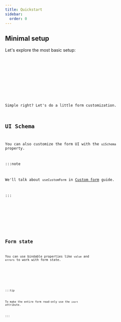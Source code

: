 ```yaml
---
title: Quickstart
sidebar:
  order: 0
---
```







## Minimal setup

Let's explore the most basic setup:

<Code code={minimalSetupCode} lang="svelte" />

<Card>
  <MinimalSetup />
</Card>

<LinkCard title="JSON Schema API reference" href="../../api-reference/json-schema/" />

<LinkCard title="Handlers API reference" href="../../api-reference/handlers/" />

Simple right? Let's do a little form customization.

## UI Schema

You can also customize the form UI with the `uiSchema` property.

:::note

We'll talk about `useCustomForm` in [Custom form](../../advanced/custom-form/) guide.

:::

<Code code={uiSchemaCode} lang="svelte" />

<Card>
  <UiSchema />
</Card>

<LinkCard title="UI Schema API reference" href="../../api-reference/ui-schema/" />


## Form state

You can use bindable properties like `value` and `errors` to work with form state.

<Code code={formDataCode} lang="svelte" />

<Card>
  <FormData />
</Card>

:::tip

To make the entire form read-only use the `inert` attribute.

:::

